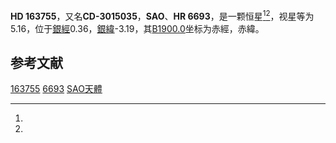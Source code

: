 {{Starbox begin
| name = HD 163755
}}
{{Starbox observe
| epoch = [[J2000.0|J2000.0]]
| constell = {{星座名待查}}<ref name=SIMBAD>{{cite web
 | url=http://simbad.u-strasbg.fr/simbad/sim-id?Ident=HR+6693
 | title=Pulsating variable Star
 | publisher=Centre de Données astronomiques de Strasbourg
 | work=SIMBAD
 | accessdate=2012-07-13
 | archive-date=2016-03-19
 | archive-url=https://web.archive.org/web/20160319025759/http://simbad.u-strasbg.fr/simbad/sim-id?Ident=HR+6693
 | dead-url=no
 }}</ref><ref name=DATA>{{cite web
 | url=http://vizier.u-strasbg.fr/viz-bin/VizieR-5?-out.add=.&-source=5050&-corr=PK=HR&-out.max=9999&HR=6693
 | title=VizieR Detailed Page
 | accessdate=2012-07-13
 | archive-date=2019-02-16
 | archive-url=https://web.archive.org/web/20190216091318/http://vizier.u-strasbg.fr/viz-bin/VizieR-5?-out.add=.&-source=5050&-corr=PK=HR&-out.max=9999&HR=6693
 | dead-url=no
 }}</ref>
| 星官 = 
| ra = {{RA|17|59|5.2}}<ref name=SIMBAD /><ref name=DATA />
| dec = {{DEC|-30|15|11}}<ref name=SIMBAD /><ref name=DATA />
| appmag_v = 5.16<ref name=SIMBAD /><ref name=DATA />
}}
{{Starbox character
| class = M1Ib<ref name=SIMBAD /><ref name=DATA />
| b-v = 1.77<ref name=SIMBAD /><ref name=DATA />
| u-b = 1.95<ref name=SIMBAD /><ref name=DATA />
| r-i = <ref name=SIMBAD /><ref name=DATA />
| variable = 
}}
{{Starbox astrometry
| radial_v = 1.95
| prop_mo_ra = -20
| parallax = 0.012
| p_error = 
}}
{{Starbox catalog
| names =CD-3015035，[[SAO星表|SAO]] ，[[HD星表|HD]] 163755，[[HR星表|HR]] 6693}}
{{Starbox reference |Simbad=HR+6693}}
{{Starbox end}}

'''HD 163755'''，又名'''CD-3015035'''，'''SAO '''、'''HR 6693'''，是一颗恒星<ref name=SIMBAD /><ref name=DATA />，视星等为5.16，位于[[銀道座標系|銀經]]0.36，[[銀道座標系|銀緯]]-3.19，其[[B1900.0|B1900.0]]坐标为赤經{{RA|17|52|39.9}}，赤緯{{DEC|-30|-3.19|34}}。

== 参考文献 ==
{{reflist}}

{{star-stub}}

[[Category:HD和HDE天體|163755]]
[[Category:HR天體|6693]]
[[Category:SAO天體|SAO天體]]
